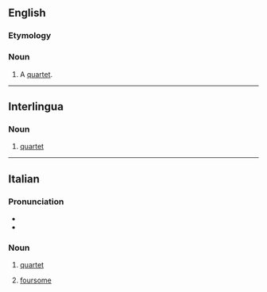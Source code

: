 ==English==

===Etymology===
{{etyl|it|en}}

===Noun===
{{en-noun|s|quartetti}}

# {{lb|en|archaic}} A [[quartet]].

----

==Interlingua==

===Noun===
{{ia-noun}}

# [[quartet]]

----

==Italian==

===Pronunciation===
* {{it-IPA}}
* {{rhymes|it|etto}}

===Noun===
{{it-noun|m}}

# {{lb|it|music}} [[quartet]]
# [[foursome]]